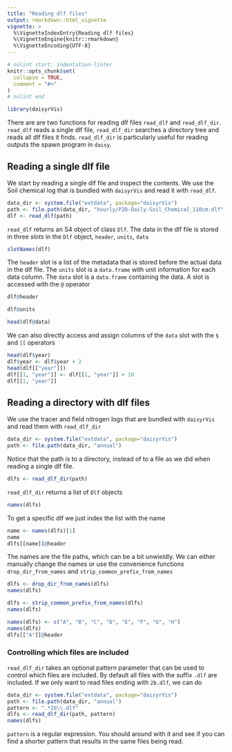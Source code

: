 ```yaml
---
title: "Reading dlf files"
output: rmarkdown::html_vignette
vignette: >
  %\VignetteIndexEntry{Reading dlf files}
  %\VignetteEngine{knitr::rmarkdown}
  %\VignetteEncoding{UTF-8}
---
```


```r
# nolint start: indentation-linter
knitr::opts_chunk$set(
  collapse = TRUE,
  comment = "#>"
)
# nolint end
```

```r
library(daisyrVis)
```

There are are two functions for reading dlf files `read_dlf` and `read_dlf_dir`. `read_dlf` reads a single dlf file, `read_dlf_dir` searches a directory tree and reads all dlf files it finds. `read_dlf_dir` is particularly useful for reading outputs the spawn program in `daisy`.

## Reading a single dlf file

We start by reading a single dlf file and inspect the contents. We use the Soil chemical log that is bundled with `daisyrVis` and read it with `read_dlf`.

```r
data_dir <- system.file("extdata", package="daisyrVis")
path <- file.path(data_dir, "hourly/P2D-Daily-Soil_Chemical_110cm.dlf")
dlf <- read_dlf(path)
```

`read_dlf` returns an S4 object of class `Dlf`. The data in the dlf file is stored in three _slots_ in the `Dlf` object, `header`, `units`, `data`
```r
slotNames(dlf)
```

The `header` slot is a list of the metadata that is stored before the actual data in the dlf file. The `units` slot is a `data.frame` with unit information for each data column. The `data` slot is a `data.frame` containing the data. A slot is accessed with the `@` operator
```r
dlf@header
```

```r
dlf@units
```

```r
head(dlf@data)
```

We can also directly access and assign columns of the `data` slot with the `$` and `[[` operators

```r
head(dlf$year)
dlf$year <- dlf$year + 2
head(dlf[["year"]])
dlf[[1, "year"]] <- dlf[[1, "year"]] + 10
dlf[[1, "year"]]
```

## Reading a directory with dlf files
We use the tracer and field nitrogen logs that are bundled with `daisyrVis` and read them with `read_dlf_dir`
```r
data_dir <- system.file("extdata", package="daisyrVis")
path <- file.path(data_dir, "annual")
```
Notice that the path is to a directory, instead of to a file as we did when reading a single dlf file.

```r
dlfs <- read_dlf_dir(path)
```
`read_dlf_dir` returns a list of `Dlf` objects
```r
names(dlfs)
```
To get a specific dlf we just index the list with the name
```r
name <- names(dlfs)[1]
name
dlfs[[name]]@header
```
The names are the file paths, which can be a bit unwieldly. We can either manually change the names or use the convenience functions `drop_dir_from_names` and `strip_common_prefix_from_names`
```r
dlfs <- drop_dir_from_names(dlfs)
names(dlfs)
```

```r
dlfs <- strip_common_prefix_from_names(dlfs)
names(dlfs)
```

```r
names(dlfs) <- c("A", "B", "C", "D", "E", "F", "G", "H")
names(dlfs)
dlfs[["A"]]@header
```

### Controlling which files are included
`read_dlf_dir` takes an optional pattern parameter that can be used to control which files are included. By default all files with the suffix `.dlf` are included. If we only want to read files ending with `2b.dlf`, we can do
```r
data_dir <- system.file("extdata", package="daisyrVis")
path <- file.path(data_dir, "annual")
pattern <- ".*2b\\.dlf"
dlfs <- read_dlf_dir(path, pattern)
names(dlfs)
```
`pattern` is a regular expression. You should around with it and see if you can find a shorter pattern that results in the same files being read.
